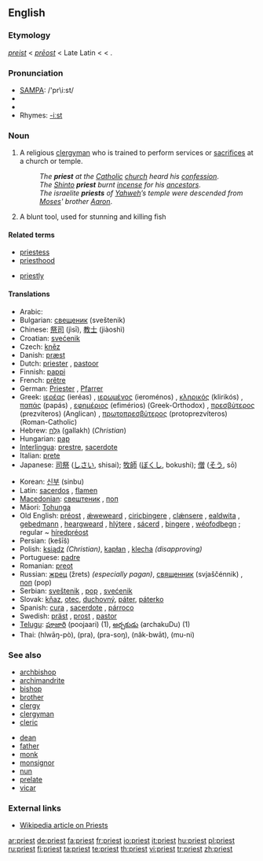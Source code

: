 {{wikipedia|dab=priest (disambiguation)|priest}}
==English==

===Etymology===
{{ME.}} ''[[preist]]'' < {{OE.}} ''[[prēost]]'' < Late Latin {{term|presbyter|lang=la}} < {{AGr.}} {{term|πρεσβύτερος|tr=presbuteros|lang=grc|sc=polytonic}} < {{term|πρέσβυς||elder, older||tr=presbus|lang=grc|sc=polytonic}}.

===Pronunciation===
* [[w:SAMPA|SAMPA]]: /'pr\i:st/
* {{IPA|/'pɻiːst/}}
* {{audio|en-us-priest.ogg|Audio (US)}}
* Rhymes: [[Rhymes:English:-iːst|-iːst]]

===Noun===
{{en-noun}}

# A religious [[clergyman]] who is trained to perform services or [[sacrifice]]s at a church or temple.
#: ''The '''priest''' at the [[Catholic]] [[church]] heard his [[confession]]''.
#: ''The [[Shinto]] '''priest''' burnt [[incense]] for his [[ancestors]]''.
#: ''The israelite '''priests''' of [[Yahweh]]’s temple were descended from [[Moses]]' brother [[Aaron]]''.
# A blunt tool, used for stunning and killing fish

====Related terms====
{{top}}
* [[priestess]]
* [[priesthood]]
{{mid}}
* [[priestly]]
{{bottom}}

====Translations====
{{trans-top|clergyman}}
* Arabic: {{Arab|[[قسيس]]}} {{IPAchar|(qessīs)}} {{m}}
* Bulgarian: [[свещеник]] (sveštenik) {{m}}
* Chinese: [[祭司]] (jìsī), [[教士]] (jiàoshì)
* Croatian: [[svećenik]] {{m}}
* Czech: [[kněz]] {{m}}
* Danish: [[præst]]
* Dutch: [[priester]] {{m}}, [[pastoor]] {{m}}
* Finnish: [[pappi]]
* French: [[prêtre]] {{m}}
* German: [[Priester]] {{m}}, [[Pfarrer]] {{m}}
* Greek: [[ιερέας]] (ieréas) {{m}}, [[ιερωμένος]] (ieroménos) {{m}}, [[κληρικός]] (klirikós) {{m}}, [[παπάς]] (papás) {{m}}, [[εφημέριος]] (efimérios) (Greek-Orthodox) {{m}}, [[πρεσβύτερος]] (prezvíteros) (Anglican) {{m}}, [[πρωτοπρεσβύτερος]] (protoprezvíteros) (Roman-Catholic) {{m}}
* Hebrew: [[גלח|גַּלָּח]] (gallakh) {{m}} (''Christian'')
* Hungarian: [[pap]]
* [[Interlingua]]: [[prestre]], [[sacerdote]]
* Italian: [[prete]] {{m}}
* Japanese: [[司祭]] ([[しさい]], shisai); [[牧師]] ([[ぼくし]], bokushi); [[僧]] ([[そう]], sō)
{{trans-mid}}
* Korean: [[신부]] (sinbu)
* Latin: [[sacerdos]] {{m|f}}, [[flamen]] {{m|f}}
* [[Macedonian]]: [[свештеник]] {{m}}, [[поп]] {{m}}
* Māori: [[Tohunga]]
* Old English: [[préost]] {{m}}, [[ǽweweard]] {{m}}, [[ciricþingere]] {{m}}, [[clǽnsere]] {{m}}, [[ealdwita]] {{m}}, [[gebedmann]] {{m}}, [[heargweard]] {{m}}, [[hlýtere]] {{m}}, [[sácerd]] {{m|f}}, [[þingere]] {{m}}, [[wéofodþegn]] {{m}}; regular ~ [[híredpréost]] {{m}}
* Persian: {{fa-Arab|[[کشیش]]}} (kešīš)
* Polish: [[ksiądz]] {{m}} ''(Christian)'', [[kapłan]] {{m}}, [[klecha]] {{m}} ''(disapproving)''
* Portuguese: [[padre#Portuguese|padre]] {{m}}
* Romanian: [[preot]]
* Russian: [[жрец]] (žrets) {{m}} ''(especially pagan)'', [[священник]] (svjaščénnik) {{m}}, [[поп]] (pop) {{m}}
* Serbian: [[sveštenik]] {{m}}, [[pop]] {{m}}, [[svećenik]] {{m}}
* Slovak: [[kňaz]], [[otec]], [[duchovný]], [[páter]], [[páterko]] {{m}}
* Spanish: [[cura]] {{m}}, [[sacerdote]] {{m}}, [[párroco]] {{m}}
* Swedish: [[präst]] {{c}}, [[prost]] {{c}}, [[pastor]] {{c}}
* [[Telugu]]: [[పూజారి]] (poojaari) (1), [[అర్చకుడు]] (archakuDu) (1)
* Thai: {{Thai|[[หลวงพ่อ]]}} (hlwāŋ-pò), {{THchar|[[พระ]]}} (pra), {{Thai|[[พระสงฆ์]]}} (pra-soŋ), {{Thai|[[นักบวช]]}} (nâk-bwāt), {{Thai|[[มุนิ]]}} (mu-ni)
{{trans-bottom}}

===See also===
{{top}}
* [[archbishop]]
* [[archimandrite]]
* [[bishop]]
* [[brother]]
* [[clergy]]
* [[clergyman]]
* [[cleric]]
{{mid}}
* [[dean]]
* [[father]]
* [[monk]]
* [[monsignor]]
* [[nun]]
* [[prelate]]
* [[vicar]]
{{bottom}}

===External links===
* [[w:priest|Wikipedia article on Priests]]

[[ar:priest]]
[[de:priest]]
[[fa:priest]]
[[fr:priest]]
[[io:priest]]
[[it:priest]]
[[hu:priest]]
[[pl:priest]]
[[ru:priest]]
[[fi:priest]]
[[ta:priest]]
[[te:priest]]
[[th:priest]]
[[vi:priest]]
[[tr:priest]]
[[zh:priest]]